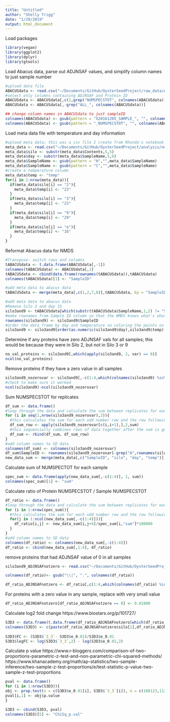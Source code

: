 ```yaml
---
title: "Untitled"
author: "Shelly Trigg"
date: "1/29/2019"
output: html_document
---
```


Load packages
```r
library(vegan)
library(ggplot2)
library(dplyr)
library(gtools)
```

Load Abacus data, parse out ADJNSAF values, and simplify column names to just sample number
```r
#upload data file
ABACUSdata <- read.csv("~/Documents/GitHub/OysterSeedProject/raw_data/ABACUS_output021417.tsv", sep = "\t", header=TRUE, stringsAsFactors = FALSE)
#select only columns containing ADJNSAF and Protein ID
ABACUSdata <- ABACUSdata[,c(1,grep("NUMSPECSTOT", colnames(ABACUSdata)))]
ABACUSdata <- ABACUSdata[,-grep("ALL_", colnames(ABACUSdata))]

## change column names in ABACUSdata to just sampleID
colnames(ABACUSdata) <- gsub(pattern = "X20161205_SAMPLE_", "", colnames(ABACUSdata))
colnames(ABACUSdata) <- gsub(pattern = "_NUMSPECSTOT", "", colnames(ABACUSdata))
```

Load meta data file with temperature and day information
```r
#upload meta data; this was a csv file I create from Rhonda's notebook entry: https://github.com/Ellior2/Ellior2.github.io/blob/master/_posts/2017-3-11-NMDS-analysis.md
meta_data <- read.csv("~/Documents/GitHub/OysterSeedProject/analysis/nmds_R/Rhonda_new_sample_names.csv", header = TRUE, stringsAsFactors = FALSE)
meta_data$silo <- substr(meta_data$Contents,5,5)
meta_data$day <- substr(meta_data$SampleName,5,6)
meta_data$SampleName <- gsub(pattern = "H","",meta_data$SampleName)
meta_data$SampleName <- gsub(pattern = "C","",meta_data$SampleName)
#create a temperature column
meta_data$temp <- "temp"
for(i in 1:nrow(meta_data)){
  if(meta_data$silo[i] == "2"){
    meta_data$temp[i] <- "23"
  }
  if(meta_data$silo[i] == "3"){
    meta_data$temp[i] <- "23"
  }
  if(meta_data$silo[i] == "9"){
    meta_data$temp[i] <- "29"
  }
  if(meta_data$silo[i] == "e"){
    meta_data$temp[i] <- "16"
  }
}
```

Reformat Abacus data for NMDS
```r
#Transpose- switch rows and columns
tABACUSdata <- t.data.frame(ABACUSdata[,-1])
colnames(tABACUSdata) <- ABACUSdata[,1]
tABACUSdata <- cbind(data.frame(rownames(tABACUSdata)),tABACUSdata)
colnames(tABACUSdata)[1] <- "SampleID"

#add meta data to abacus data
tABACUSdata <- merge(meta_data[,c(1,2,7,8)],tABACUSdata, by = "SampleID")

#add meta data to abacus data
#Remove Silo 2 and day 15
silo3and9 <- tABACUSdata[which(substr(tABACUSdata$SampleName,1,2) != "S2" & tABACUSdata$day != "15"),]
#make rownames from Sample ID column so that the NMDS knows what's what
rownames(silo3and9) <- silo3and9$SampleID
#order the data frame by day and temperature so coloring the points on the plot is easier
silo3and9 <- silo3and9[order(as.numeric(silo3and9$day),silo3and9$temp),]

```

Determine if any proteins have zero ADJNSAF vals for all samples; this would be because they were in Silo 2, but not in Silo 3 or 9
```r
no_val_proteins <- silo3and9[,which(apply(silo3and9, 2, var) == 0)]
ncol(no_val_proteins)
```

Remove proteins if they have a zero value in all samples
```r
silo3and9_nozerovar <- silo3and9[,-c(1:4,which(colnames(silo3and9) %in% colnames(no_val_proteins)))]
#check to make sure it worked
ncol(silo3and9)-ncol(silo3and9_nozerovar)
```

Sum NUMSPECSTOT for replicates
```r
df_sum <- data.frame()
#loop through the data and calculate the sum between replicates for each protein
for (i in seq(1,nrow(silo3and9_nozerovar),2)){
  #this calculates the sum for each odd number row and the row following it
  df_sum_row <- apply(silo3and9_nozerovar[c(i,i+1),],2,sum)
  #this sequencially combines rows of data together after the sum is generated
  df_sum <- rbind(df_sum, df_sum_row)
}
#add column names to SD data
colnames(df_sum) <- colnames(silo3and9_nozerovar)
df_sum$SampleID <- rownames(silo3and9_nozerovar[-grep("A",rownames(silo3and9_nozerovar)),])
new_data_sum <- merge(meta_data[,c("SampleID", "silo", "day", "temp")],df_sum, by = "SampleID")

```

Calculate sum of NUMSPECTOT for each sample
```r
spec_sum <- data.frame(apply(new_data_sum[,-c(1:4)], 1, sum))
colnames(spec_sum)[1] <- "sum"
```


Calculate ratio of Protein NUMSPECSTOT / Sample NUMSPECSTOT
```r
df_ratio <- data.frame()
#loop through the data and calculate the sum between replicates for each protein
for (i in 1:nrow(spec_sum)){
  #this calculates the sum for each odd number row and the row following it
  for(j in 1:ncol(new_data_sum[,-c(1:4)])){
    df_ratio[i,j] <- new_data_sum[i,j+4]/spec_sum[i,"sum"]*100000
  }  
}
#add column names to SD data
colnames(df_ratio) <- colnames(new_data_sum[,-c(1:4)])
df_ratio <- cbind(new_data_sum[,1:4], df_ratio)
```

remove proteins that had ADJNSAF value of 0 in all samples
```r
silo3and9_ADJNSAFnotzero <- read.csv("~/Documents/GitHub/OysterSeedProject/analysis/nmds_R/silo3and9_nozerovals.csv", stringsAsFactors = FALSE)

colnames(df_ratio)<- gsub("\\|", ".", colnames(df_ratio))

df_ratio_ADJNSAFnotzero <- df_ratio[,c(1:4,which(colnames(df_ratio) %in% colnames(silo3and9_ADJNSAFnotzero[,-c(1:3)])))]
```


For proteins with a zero value in any sample, replace with very small value
```r
df_ratio_ADJNSAFnotzero[df_ratio_ADJNSAFnotzero == 0] <- 0.01000
```

Calculate log2 fold change
https://www.biostars.org/p/101727/
```r
S3D3 <- data.frame(t.data.frame(df_ratio_ADJNSAFnotzero[which(df_ratio_ADJNSAFnotzero$SampleID == "1" | df_ratio_ADJNSAFnotzero$SampleID == "4"),-c(1:4)]))
colnames(S3D3) <- c(paste(df_ratio_ADJNSAFnotzero$silo[1],df_ratio_ADJNSAFnotzero$day[1], sep = "_"),paste(df_ratio_ADJNSAFnotzero$silo[9],df_ratio_ADJNSAFnotzero$day[9], sep = "_"))
  
S3D3$FC <- (S3D3$`3_3`- S3D3$e_0.01)/S3D3$e_0.01
S3D3$logFC <- log(S3D3$`3_3`,2) - log(S3D3$e_0.01,2)
```

Calculate p value
https://www.r-bloggers.com/comparison-of-two-proportions-parametric-z-test-and-non-parametric-chi-squared-methods/
https://www.khanacademy.org/math/ap-statistics/two-sample-inference/two-sample-z-test-proportions/e/test-statistic-p-value-two-sample-z-test-proportions

```r
pval <- data.frame()
for (i in 1:nrow(S3D3)){
obj <- prop.test(x = c(S3D3$e_0.01[i], S3D3$`3_3`[i]), n = c(108123,112194), correct = FALSE) 
pval[i,1] <- obj$p.value
}

S3D3 <- cbind(S3D3, pval)
colnames(S3D3)[5] <- "ChiSq_p.val"
```


